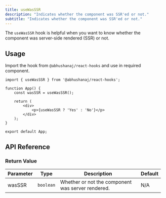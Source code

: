 ```yaml
---
title: useWasSSR
description: "Indicates whether the component was SSR'ed or not."
subtitle: "Indicates whether the component was SSR'ed or not."
---
```



The `useWasSSR` hook is helpful when you want to know whether the component was server-side rendered (SSR) or not.

<DemoWrapper title="useWasSSR">
	<Example client:load />
</DemoWrapper>

## Usage

Import the hook from `@abhushanaj/react-hooks` and use in required component.

```tsx title="./src/App.tsx" ins={1,4} mark="useWasSSR"
import { useWasSSR } from '@abhushanaj/react-hooks';

function App() {
	const wasSSR = useWasSSR();

	return (
		<div>
			<p>{useWasSSR ? 'Yes' : 'No'}</p>
		</div>
	);
}

export default App;
```

## API Reference

### Return Value

| Parameter | Type      | Description                                       | Default |
| --------- | --------- | ------------------------------------------------- | ------- |
| wasSSR    | `boolean` | Whether or not the component was server rendered. | N/A     |
